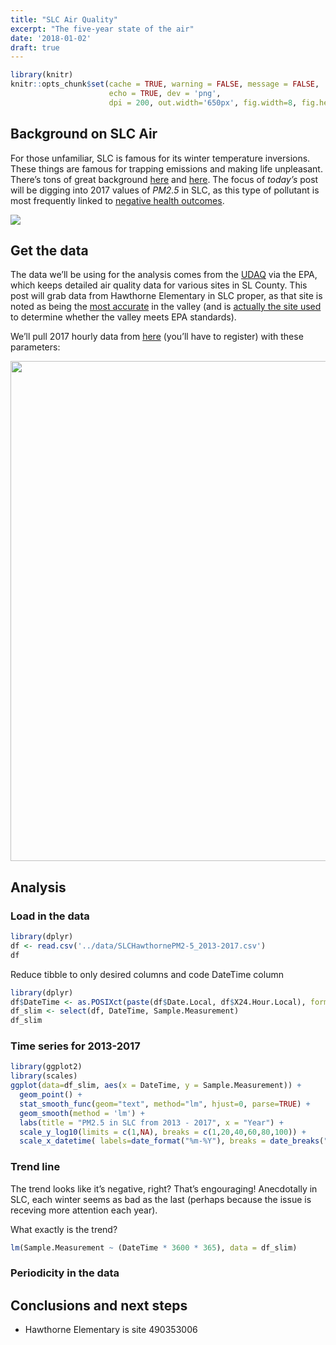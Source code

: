 ```yaml
---
title: "SLC Air Quality"
excerpt: "The five-year state of the air"
date: '2018-01-02'
draft: true
---
```


```r
library(knitr)
knitr::opts_chunk$set(cache = TRUE, warning = FALSE, message = FALSE, 
                      echo = TRUE, dev = 'png',
                      dpi = 200, out.width='650px', fig.width=8, fig.height=4)
```

## Background on SLC Air

For those unfamiliar, SLC is famous for its winter temperature inversions. These things are famous for trapping emissions and making life unpleasant. There's tons of great background [here](http://home.chpc.utah.edu/~whiteman/PM2.5/PM2.5.html) and [here](https://ehp.niehs.nih.gov/1104349/). The focus of _today's_ post will be digging into 2017 values of *PM2.5* in SLC, as this type of pollutant is most frequently linked to [negative health outcomes](https://www.ncbi.nlm.nih.gov/pmc/articles/PMC4740125/).

![](http://health.utah.gov/utahair/SLC_51ug-m3.jpg)

## Get the data

The data we'll be using for the analysis comes from the [UDAQ](https://deq.utah.gov/Divisions/daq/index.htm) via the EPA, which keeps detailed air quality data for various sites in SL County. This post will grab data from Hawthorne Elementary in SLC proper, as that site is noted as being the [most accurate](http://home.chpc.utah.edu/~whiteman/PM2.5/PM2.5.html#current_conc) in the valley (and is [actually the site used](http://home.chpc.utah.edu/~whiteman/PM2.5/PM2.5.html#current_conc) to determine whether the valley meets EPA standards).

We'll pull 2017 hourly data from [here](https://aqs.epa.gov/api) (you'll have to register) with these parameters:

<img src="figs/2017-01-06-inversion-basics/data_download_parameters.png" width="800">

## Analysis

### Load in the data

```r
library(dplyr)
df <- read.csv('../data/SLCHawthornePM2-5_2013-2017.csv')
df
```

Reduce tibble to only desired columns and code DateTime column

```r
library(dplyr)
df$DateTime <- as.POSIXct(paste(df$Date.Local, df$X24.Hour.Local), format="%Y-%m-%d %H:%M")
df_slim <- select(df, DateTime, Sample.Measurement)
df_slim
```

### Time series for 2013-2017
```r
library(ggplot2)
library(scales)
ggplot(data=df_slim, aes(x = DateTime, y = Sample.Measurement)) +
  geom_point() +
  stat_smooth_func(geom="text", method="lm", hjust=0, parse=TRUE) + 
  geom_smooth(method = 'lm') +
  labs(title = "PM2.5 in SLC from 2013 - 2017", x = "Year") +
  scale_y_log10(limits = c(1,NA), breaks = c(1,20,40,60,80,100)) +
  scale_x_datetime( labels=date_format("%m-%Y"), breaks = date_breaks("1 year"))
```

### Trend line

The trend looks like it's negative, right? That's engouraging! Anecdotally in SLC, each winter seems as bad as the last (perhaps because the issue is receving more attention each year).

What exactly is the trend?
```r
lm(Sample.Measurement ~ (DateTime * 3600 * 365), data = df_slim)
```

### Periodicity in the data


## Conclusions and next steps


* Hawthorne Elementary is site 490353006

